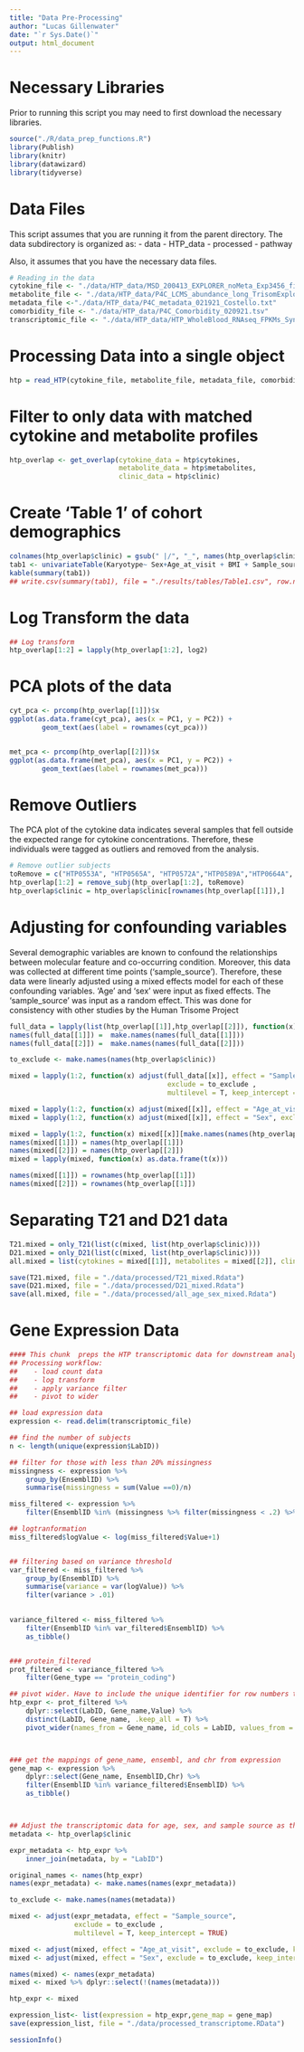 ```yaml
---
title: "Data Pre-Processing"
author: "Lucas Gillenwater"
date: "`r Sys.Date()`"
output: html_document
---
```



# Necessary Libraries

Prior to running this script you may need to first download the necessary libraries. 

```r
source("./R/data_prep_functions.R")
library(Publish)
library(knitr)
library(datawizard)
library(tidyverse)
```
# Data Files

This script assumes that you are running it from the parent directory. The data subdirectory is organized as:
- data
  - HTP_data
  - processed
  - pathway

Also, it assumes that you have the necessary data files. 

```r
# Reading in the data
cytokine_file <- "./data/HTP_data/MSD_200413_EXPLORER_noMeta_Exp3456_firstPIDsampleOnly_meansOnly_FINAL_JRS_v5.tsv"
metabolite_file <- "./data/HTP_data/P4C_LCMS_abundance_long_TrisomExplorer_08092020.tsv"
metadata_file <-"./data/HTP_data/P4C_metadata_021921_Costello.txt"
comorbidity_file <- "./data/HTP_data/P4C_Comorbidity_020921.tsv"
transcriptomic_file <- "./data/HTP_data/HTP_WholeBlood_RNAseq_FPKMs_Synapse.txt"
```

# Processing Data into a single object 

``` r
htp = read_HTP(cytokine_file, metabolite_file, metadata_file, comorbidity_file)

```

# Filter to only data with matched cytokine and metabolite profiles

``` r
htp_overlap <- get_overlap(cytokine_data = htp$cytokines,
						   metabolite_data = htp$metabolites, 
						   clinic_data = htp$clinic)
```

# Create 'Table 1' of cohort demographics
```r

colnames(htp_overlap$clinic) = gsub(" |/", "_", names(htp_overlap$clinic))
tab1 <- univariateTable(Karyotype~ Sex+Age_at_visit + BMI + Sample_source   +Anxiety+Any_autoimmune_skin_condition+Any_congenital_heart_defect+Any_hearing_loss_condition+ Any_hypothyroidism+Any_seizure_history+Any_sleep_apnea+                Asthma_reactive_airway_disease +Celiac_disease+Depression+ Frequent_Recurrent_pneumonia+Obesity+Recurrent_otitis_media  , htp_overlap$clinic)
kable(summary(tab1))
## write.csv(summary(tab1), file = "./results/tables/Table1.csv", row.names = F) ## For initial writing, but afterwards this is updated in format for the publication. No need to update again. 

```
# Log Transform the data
``` r
## Log transform
htp_overlap[1:2] = lapply(htp_overlap[1:2], log2)


```
# PCA plots of the data

``` r

cyt_pca <- prcomp(htp_overlap[[1]])$x
ggplot(as.data.frame(cyt_pca), aes(x = PC1, y = PC2)) +
        geom_text(aes(label = rownames(cyt_pca)))


met_pca <- prcomp(htp_overlap[[2]])$x
ggplot(as.data.frame(met_pca), aes(x = PC1, y = PC2)) +
        geom_text(aes(label = rownames(met_pca)))

```

# Remove Outliers
The PCA plot of the cytokine data indicates several samples that fell outside the expected range for cytokine concentrations. Therefore, these individuals were tagged as outliers and removed from the analysis. 

``` r

# Remove outlier subjects
toRemove = c("HTP0553A", "HTP0565A", "HTP0572A","HTP0589A","HTP0664A", "HTP0555B")
htp_overlap[1:2] = remove_subj(htp_overlap[1:2], toRemove)
htp_overlap$clinic = htp_overlap$clinic[rownames(htp_overlap[[1]]),]


```

# Adjusting for confounding variables
Several demographic variables are known to confound the relationships between molecular feature and co-occurring condition. Moreover, this data was collected at different time points ('sample_source'). Therefore, these data were linearly adjusted using a mixed effects model for each of these confounding variables. 'Age' and 'sex' were input as fixed effects. The 'sample_source' was input as a random effect. This was done for consistency with other studies by the Human Trisome Project

``` r
full_data = lapply(list(htp_overlap[[1]],htp_overlap[[2]]), function(x) merge(x,htp_overlap$clinic, by.x = 0, by.y = "LabID"))
names(full_data[[1]]) =  make.names(names(full_data[[1]]))
names(full_data[[2]]) =  make.names(names(full_data[[2]]))

to_exclude <- make.names(names(htp_overlap$clinic))

mixed = lapply(1:2, function(x) adjust(full_data[[x]], effect = "Sample_source",
                                       exclude = to_exclude ,
                                       multilevel = T, keep_intercept = TRUE))

mixed = lapply(1:2, function(x) adjust(mixed[[x]], effect = "Age_at_visit", exclude = to_exclude, keep_intercept = TRUE))
mixed = lapply(1:2, function(x) adjust(mixed[[x]], effect = "Sex", exclude = to_exclude, keep_intercept = TRUE))

mixed = lapply(1:2, function(x) mixed[[x]][make.names(names(htp_overlap[[x]]))])
names(mixed[[1]]) = names(htp_overlap[[1]])
names(mixed[[2]]) = names(htp_overlap[[2]])
mixed = lapply(mixed, function(x) as.data.frame(t(x)))

names(mixed[[1]]) = rownames(htp_overlap[[1]])
names(mixed[[2]]) = rownames(htp_overlap[[1]])

```
# Separating T21 and D21 data
``` r
T21.mixed = only_T21(list(c(mixed, list(htp_overlap$clinic))))
D21.mixed = only_D21(list(c(mixed, list(htp_overlap$clinic))))
all.mixed = list(cytokines = mixed[[1]], metabolites = mixed[[2]], clinic =  htp_overlap$clinic)

save(T21.mixed, file = "./data/processed/T21_mixed.Rdata")
save(D21.mixed, file = "./data/processed/D21_mixed.Rdata")
save(all.mixed, file = "./data/processed/all_age_sex_mixed.Rdata")

```


# Gene Expression Data

```r
#### This chunk  preps the HTP transcriptomic data for downstream analysis
## Processing workflow:
##    - load count data
##    - log transform
##    - apply variance filter
##    - pivot to wider

## load expression data
expression <- read.delim(transcriptomic_file)

## find the number of subjects
n <- length(unique(expression$LabID))

## filter for those with less than 20% missingness
missingness <- expression %>%
    group_by(EnsemblID) %>%
    summarise(missingness = sum(Value ==0)/n) 

miss_filtered <- expression %>%
    filter(EnsemblID %in% (missingness %>% filter(missingness < .2) %>% .$EnsemblID))

## logtranformation
miss_filtered$logValue <- log(miss_filtered$Value+1)


## filtering based on variance threshold
var_filtered <- miss_filtered %>%
    group_by(EnsemblID) %>%
    summarise(variance = var(logValue)) %>%
    filter(variance > .01)
    

variance_filtered <- miss_filtered %>%
    filter(EnsemblID %in% var_filtered$EnsemblID) %>%
    as_tibble() 


### protein_filtered
prot_filtered <- variance_filtered %>%
    filter(Gene_type == "protein_coding")

## pivot wider. Have to include the unique identifier for row numbers to avoid any errors. 
htp_expr <- prot_filtered %>%
    dplyr::select(LabID, Gene_name,Value) %>%
    distinct(LabID, Gene_name, .keep_all = T) %>%
    pivot_wider(names_from = Gene_name, id_cols = LabID, values_from = Value)



### get the mappings of gene_name, ensembl, and chr from expression
gene_map <- expression %>%
    dplyr::select(Gene_name, EnsemblID,Chr) %>%
    filter(EnsemblID %in% variance_filtered$EnsemblID) %>%
    as_tibble()



## Adjust the transcriptomic data for age, sex, and sample source as the cytokine and metabolite data
metadata <- htp_overlap$clinic

expr_metadata <- htp_expr %>%
    inner_join(metadata, by = "LabID")

original_names <- names(htp_expr)
names(expr_metadata) <- make.names(names(expr_metadata))

to_exclude <- make.names(names(metadata))

mixed <- adjust(expr_metadata, effect = "Sample_source",
                exclude = to_exclude ,
                multilevel = T, keep_intercept = TRUE)

mixed <- adjust(mixed, effect = "Age_at_visit", exclude = to_exclude, keep_intercept = TRUE)
mixed <- adjust(mixed, effect = "Sex", exclude = to_exclude, keep_intercept = TRUE)

names(mixed) <- names(expr_metadata)
mixed <- mixed %>% dplyr::select(!(names(metadata)))

htp_expr <- mixed

expression_list<- list(expression = htp_expr,gene_map = gene_map)
save(expression_list, file = "./data/processed_transcriptome.RData")

```




```r
sessionInfo()
```


